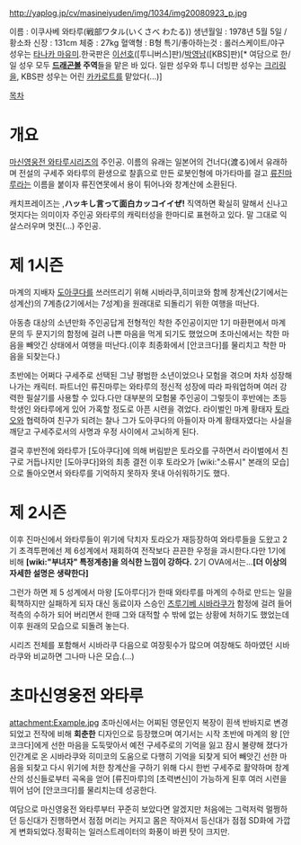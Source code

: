 http://yaplog.jp/cv/masineiyuden/img/1034/img20080923_p.jpg

이름 : 이쿠사베 와타루(戦部ワタル(いくさべ わたる))
생년월일 : 1978년 5월 5일 / 황소좌
신장 : 131cm 
체중 : 27kg
혈액형 : B형
특기/좋아하는것 : 롤러스케이트/야구
성우는 [[타나카 마유미]].한국판은 [[이선호]]([투니버스]판)/[[박영남]]([KBS]판)[* 여담으로 한/일 성우 모두 '''[[드래곤볼]] 주역'''들을 맡은 바 있다. 일판 성우와 투니 더빙판 성우는 [[크리링]]을, KBS판 성우는 어린 [[카카로트]]를 맡았다(...)]

[[목차]]

= 개요 =
[[마신영웅전 와타루]]시리즈의 주인공. 이름의 유래는 일본어의 건너다(渡る)에서 유래하며 전설의 구세주 와타루의 환생으로 찰흙으로 만든 로봇인형에 마가타마를 걸고 [[류진마루]]라는 이름을 붙이자 류진연못에서 용이 튀어나와 창계산에 소환된다.

캐치프레이즈는 ,'''ハッキし言って面白カッコイイぜ!'''
직역하면 확실히 말해서 신나고 멋지다는 의미이자 주인공 와타루의 캐릭터성을 한마디로 표현하고 있다. 말 그대로 익살스러우며 멋진(...) 주인공. 

= 제 1시즌 =

마계의 지배자 [[도아쿠다]]를 쓰러뜨리기 위해 시바라쿠,히미코와 함께 창계산(2기에서는 성계산)의 7계층(2기에서는 7성계)을 원래대로 되돌리기 위한 여행을 떠난다.

아동층 대상의 소년만화 주인공답게 전형적인 착한 주인공이지만 1기 마환편에서 마계문의 두 문지기의 함정에 걸려 나쁜 마음을 먹게 되기도 했었으며 초마신에서는 착한 마음을 빼앗긴 상태에서 여행을 떠난다.(이후 최종화에서 [안코크다]를 물리치고 착한 마음을 되찾는다.)

초반에는 어쩌다 구세주로 선택된 그냥 평범한 소년이었으나 모험을 겪으며 차차 성장해나가는 캐릭터. 파트너인 류진마루는 와타루의 정신적 성장에 따라 파워업하며 여러 강력한 필살기를 사용할 수 있다.다만 대부분의 모험물 주인공이 그렇듯이 후반에는 초등학생인 와타루에게 있어 가혹할 정도로 아픈 시련을 겪었다. 라이벌인 마계 황태자 [[토라오]]와 협력하여 친구가 되려는 찰나 그가 도아쿠다의 아들이자 마계 황태자였다는 사실을 깨닫고 구세주로서의 사명과 우정 사이에서 고뇌하게 된다.

결국 후반전에 와타루가 [도아쿠다]에 의해 버림받은 토라오를 구하면서 라이벌에서 친구로 거듭나지만 [도아쿠다]와의 최종 결전 이후 토라오가 [wiki:"소류시" 본래의 모습]으로 돌아오면서 와타루를 기억하지 못하자 못내 아쉬워하기도 했다.
 
= 제 2시즌 =

이후 진마신에서 와타루들이 위기에 닥치자 토라오가 재등장하여 와타루들을 도왔고 2기 초격투편에선 제 6성계에서 재회하여 전작보다 끈끈한 우정을 과시한다.다만 1기에 비해 '''[wiki:"부녀자" 특정계층]을 의식한 느낌이 강하다.''' 2기 OVA에서는...'''[더 이상의 자세한 설명은 생략한다]'''

그런가 하면 제 5 성계에서 마왕 [도아루다]가 한때 와타루를 마계의 수하로 만드는 일을 획책하지만 실패하게 되자 대신 동료이자 스승인 [[츠루기베 시바라쿠]]가 함정에 걸려 들어 적측의 수하가 되어 버리면서 한때 그와 대적할 수 밖에 없는 상황에 처하기도 했었는데 이후 원래의 모습으로 되돌려 놓는다.

시리즈 전체를 포함해서 시바라쿠 다음으로 여장횟수가 많으며 여장해도 하마였던 시바라쿠와 비교하면 그나마 나은 모습.(...)

= 초마신영웅전 와타루 =
attachment:Example.jpg
초마신에서는 어찌된 영문인지 복장이 흰색 반바지로 변경되었고 전작에 비해 '''회춘한''' 디자인으로 등장했으며 여기서는 시작 초반에 마계의 왕 [안코크다]에게 선한 마음을 도둑맞아서 예전 구세주로의 기억을 잃고 잠시 불량해 졌다가 인간계로 온 시바라쿠와 히미코의 도움으로 다행히 기억을 되찾게 되어 빼앗긴 선한 마음을 되찾고 다시 위기에 처한 창계산을 구하기 위해 다시 한번 구세주로 활약하며 창계산의 성신들로부터 곡옥을 얻어 [류진마루]의 [초력변신]이 가능하게 된후 여러 시련을 뛰어 넘어 [안코크다]를 물리치는데 성공한다.

여담으로 마신영웅전 와타루부터 꾸준히 보았다면 알겠지만 처음에는 그럭저럭 멀쩡하던 등신대가 진행하면서 점점 머리는 커지고 몸은 작아져서 등신대가 점점 SD화에 가깝게 변화되었다.정확히는 일러스트레이터의 화풍이 바뀐 탓이 크지만.
